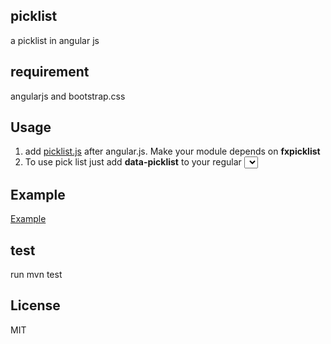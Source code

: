 ==picklist==

a picklist in angular js

==requirement==
angularjs and bootstrap.css

==Usage==
# add [[src/main/webapp/picklist.js|picklist.js]] after angular.js. Make your module depends on '''fxpicklist'''
# To use pick list just add '''data-picklist''' to your regular <select> element
## ngOptions elements has to be an array. Object is not supported right now
## the selected value is the array item, you can not use property of array item as selected valye

==Example==
[[src/main/webapp/index.html|Example]]

==test==
run mvn test

==License==
MIT
